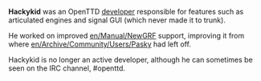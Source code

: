 {{en/Archive/Community/Users/Infobox Developer|
realname=Unknown|
birthyear=Unknown|
codingspec=NewGRF support|
currentstat=Unactive/Retired|
website=None|
}}
'''Hackykid''' was an OpenTTD [[en/Archive/Community/Developers|developer]] responsible for features such as articulated engines and signal GUI (which never made it to trunk).

He worked on improved [[en/Manual/NewGRF]] support, improving it from where [[en/Archive/Community/Users/Pasky]] had left off.

Hackykid is no longer an active developer, although he can sometimes be seen on the IRC channel, #openttd.